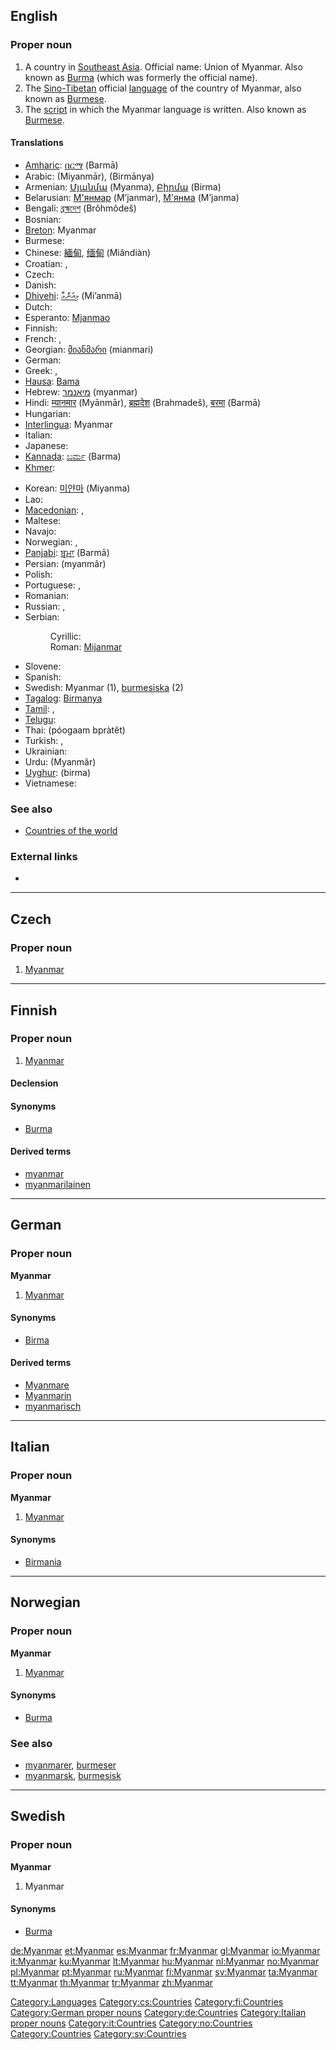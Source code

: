 {{also|myanmar}}
==English==
{{wikipedia}}

===Proper noun===
{{en-proper noun}}

# A country in [[Southeast Asia]]. Official name: Union of Myanmar. Also known as [[Burma]] (which was formerly the official name).
# The [[Sino-Tibetan]] official [[language]] of the country of Myanmar, also known as [[Burmese]].
# The [[script]] in which the Myanmar language is written. Also known as [[Burmese]].

====Translations====
{{trans-top|Southeast Asian country}}
* [[Amharic]]: [[በርማ]] (Barmā)
* Arabic: {{Arab|[[ميانمار]]}} (Miyanmār), {{Arab|[[برمانيا]]}} (Birmānya)
* Armenian: [[Մյանմա]] (Myanma), [[Բիրմա]] (Birma)
* Belarusian: [[М'янмар]] (M’janmar), [[М'янма]] (M’janma)
* Bengali: [[ব্রহ্মদেশ]] (Brôhmôdeš)
* Bosnian: {{t-|bs|Mijanmar|m}}
* [[Breton]]: Myanmar
* Burmese: {{t-|my|မြန်မာ|tr=myanma|sc=Mymr|xs=Burmese}}
* Chinese: [[緬甸]], [[缅甸]] (Miǎndiàn)
* Croatian: {{t-|hr|Mianmar|m}}, {{t-|hr|Mjanma|f}}
* Czech: {{t-|cs|Myanmar}}
* Danish: {{t-|da|Myanmar}}
* [[Dhivehi]]: [[މިއަންމާ]] (Mi’anmā)
* Dutch: {{t+|nl|Myanmar}}
* Esperanto: [[Mjanmao]]
* Finnish: {{t+|fi|Myanmar}}
* French: {{t+|fr|Myanmar}}, {{t+|fr|Birmanie}}
* Georgian: [[მიანმარი]] (mianmari)
* German: {{t+|de|Myanmar}}
* Greek: {{t-|el|Βιρμανία|f|tr=virmanía|sc=Grek}}, {{t-|el|Μυανμάρ|n|tr=mianmár|sc=Grek}}
* [[Hausa]]: [[Bama]]
* Hebrew: [[מיאנמר]] (myanmar)
* Hindi: [[म्यानमार]] (Myānmār), [[ब्रह्मदेश]] (Brahmadeš), [[बरमा]] (Barmā)
* Hungarian: {{t+|hu|Mianmar}}
* [[Interlingua]]: Myanmar
* Italian: {{t+|it|Myanmar}}
* Japanese: {{t+|ja|ミャンマー|tr=Myanmā|sc=Jpan}}
* [[Kannada]]: [[ಬರ್ಮ]] (Barma)
* [[Khmer]]: {{t-|km|ប្រទេសមីយ៉ាន់ម៉ា|tr=bprədtēh mīyānmā|sc=Khmr|xs=Khmer}}
{{trans-mid}}
* Korean: [[미얀마]] (Miyanma)
* Lao: {{t-|lo|ພະມ້າ|tr=phamaa|sc=Laoo|xs=Lao}}
* [[Macedonian]]: {{t|mk|Мјанмар|m|tr=Mjánmar|sc=Cyrl|xs=Macedonian}},  {{t-|mk|Бурма|f|tr=Búrma|sc=Cyrl|xs=Macedonian}}
* Maltese: {{t-|mt|Mjanmar|xs=Maltese}}
* Navajo: {{tø|nv|Mííanmar}}
* Norwegian: {{t+|no|Myanmar}}, {{t-|no|Burma}}
* [[Panjabi]]: [[ਬਰ੍ਮਾ]] (Barmā)
* Persian: {{fa-Arab|[[میانمار]]}} (myanmâr)
* Polish: {{t+|pl|Myanmar}}
* Portuguese: {{t|pt|Mianmar|m}},  {{t|pt|Birmânia|f}}
* Romanian: {{t-|ro|Myanmar|n}}
* Russian: {{t-|ru|Мьянма|f|tr=M’jánma|sc=Cyrl}}, {{t-|ru|Бирма|f|tr=Bírma|sc=Cyrl}}
* Serbian:
*: Cyrillic: {{t-|sr|Мијанмар|m|sc=Cyrl}}
*: Roman: [[Mijanmar#Serbian|Mijanmar]] {{m}}
* Slovene: {{t+|sl|Mjanmar}}
* Spanish: {{t+|es|Myanmar|m}}
* Swedish: Myanmar (1), [[burmesiska]] (2)
* [[Tagalog]]: [[Birmanya]]
* [[Tamil]]: {{t|ta|மியான்மார்|tr=Miyānmār|sc=Taml|xs=Tamil}}, {{t|ta|பர்மா|tr=Parmā|sc=Taml|xs=Tamil}}
* [[Telugu]]: {{t|te|బర్మా|tr=Barmā|sc=Telu}}
* Thai: {{Thai|[[พุกามประเทศ]]}} (póogaam bpràtêt)
* Turkish: {{t+|tr|Myanmar}}, {{t+|tr|Birmanya}}
* Ukrainian: {{t|uk|М'янмар|m|tr=M’janmar|sc=Cyrl|xs=Ukrainian}}
* Urdu: {{ur-Arab|[[میانمار]]}} (Myanmâr)
* [[Uyghur]]: {{ug-Arab|[[ﺑﯩﺮﻣﺎ]]}} (birma)
* Vietnamese: {{t|vi|Miến Điện|xs=Vietnamese}}
{{trans-bottom}}

===See also===
* [[Appendix:Countries of the world|Countries of the world]]

===External links===
* {{ethnologue|code=mya}}

[[Category:Languages]]

----

==Czech==

===Proper noun===
{{cs-proper noun|g=}}

# [[#English|Myanmar]]

[[Category:cs:Countries]]

----

==Finnish==
{{wikipedia|lang=fi}}

===Proper noun===
{{infl|fi|proper noun}}

# [[#English|Myanmar]]

====Declension====
{{fi-decl-risti|Myanmar|np=1}}

====Synonyms====
* [[Burma#Finnish|Burma]]

====Derived terms====
* [[myanmar]]
* [[myanmarilainen]]

[[Category:fi:Countries]]

----

==German==
{{wikipedia|lang=de}}

===Proper noun===
'''Myanmar''' {{n}}

# [[#English|Myanmar]]

====Synonyms====
* [[Birma]]

====Derived terms====
* [[Myanmare]]
* [[Myanmarin]]
* [[myanmarisch]]

[[Category:German proper nouns]]
[[Category:de:Countries]]

----

==Italian==
{{wikipedia|lang=it}}

===Proper noun===
'''Myanmar''' {{m}}

# [[#English|Myanmar]]

====Synonyms====
* [[Birmania]]

[[Category:Italian proper nouns]]
[[Category:it:Countries]]

----

==Norwegian==

===Proper noun===
'''Myanmar'''

# [[#English|Myanmar]] {{italbrac|official, but rarely used}}

====Synonyms====
* [[Burma#Norwegian|Burma]]

===See also===
* [[myanmarer]], [[burmeser]]
* [[myanmarsk]], [[burmesisk]]

[[Category:no:Countries]]

----

==Swedish==

===Proper noun===
'''Myanmar'''

# Myanmar

====Synonyms====
* [[Burma]]

[[Category:Countries]]
[[Category:sv:Countries]]

[[de:Myanmar]]
[[et:Myanmar]]
[[es:Myanmar]]
[[fr:Myanmar]]
[[gl:Myanmar]]
[[io:Myanmar]]
[[it:Myanmar]]
[[ku:Myanmar]]
[[lt:Myanmar]]
[[hu:Myanmar]]
[[nl:Myanmar]]
[[no:Myanmar]]
[[pl:Myanmar]]
[[pt:Myanmar]]
[[ru:Myanmar]]
[[fi:Myanmar]]
[[sv:Myanmar]]
[[ta:Myanmar]]
[[tt:Myanmar]]
[[th:Myanmar]]
[[tr:Myanmar]]
[[zh:Myanmar]]